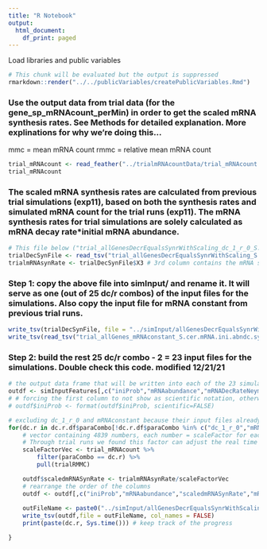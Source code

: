 ```yaml
---
title: "R Notebook"
output:
  html_document:
    df_print: paged
---
```


Load libraries and public variables
```r
# This chunk will be evaluated but the output is suppressed
rmarkdown::render("../../publicVariables/createPublicVariables.Rmd")
```

### Use the output data from trial data (for the gene_sp_mRNAcount_perMin) in order to get the scaled mRNA synthesis rates. See Methods for detailed explanation. More explinations for why we're doing this...
mmc = mean mRNA count
rmmc = relative mean mRNA count
```r
trial_mRNAcount <- read_feather("../trialmRNAcountData/trial_mRNAcount.feather")
trial_mRNAcount
```


### The scaled mRNA synthesis rates are calculated from previous trial simulations (exp11), based on both the synthesis rates and simulated mRNA count for the trial runs (exp11). The mRNA synthesis rates for trial simulations are solely calculated as mRNA decay rate*initial mRNA abundance.
```r
# This file below ("trial_allGenesDecrEqualsSynrWithScaling_dc_1_r_0_S.cer.mRNA.ini.abndc.syn.dec.tsv") was copied from "exp0/utilities/prepFiles/exp11_allGenesDecrEqualsSynrWithScaling_S.cer.mRNA.abndc.ini.syn.dec". We will use the mRNA synthesis rates contained in it as a baseline to adjust the scaled mRNA synthesis rates for different dc/r combos. This will generate an additional 24-1=23 input files that contain the mRNA synthesis/degradation rates for the simulations. 
trialDecSynFile <- read_tsv("trial_allGenesDecrEqualsSynrWithScaling_S.cer.mRNA.ini.abndc.syn.dec.tsv", col_names = FALSE)
trialmRNAsynRate <- trialDecSynFile$X3 # 3rd column contains the mRNA synthesis rates
```

### Step 1: copy the above file into simInput/ and rename it. It will serve as one (out of 25 dc/r combos) of the input files for the simulations. Also copy the input file for mRNA constant from previous trial runs.
```r
write_tsv(trialDecSynFile, file = "../simInput/allGenesDecrEqualsSynrWithScaling_dc_1_r_0_S.cer.mRNA.ini.abndc.syn.dec.tsv", col_names = FALSE)
write_tsv(read_tsv("trial_allGenes_mRNAconstant_S.cer.mRNA.ini.abndc.syn.dec.tsv"), file = "../simInput/allGenes_mRNAconstant_S.cer.mRNA.ini.abndc.syn.dec.tsv")
```

### Step 2: build the rest 25 dc/r combo - 2 = 23 input files for the simulations. Double check this code. modified 12/21/21
```r
# the output data frame that will be written into each of the 23 simulation input files, one more column containing the scaled mRNA synthesis rates will be added below
outdf <- simInputFeatures[,c("iniProb","mRNAabundance","mRNADecRateNeymotin_sec")] 
# # forcing the first column to not show as scientific notation, otherwise making it difficult to compare with the input files from previous experiments
# outdf$iniProb <- format(outdf$iniProb, scientific=FALSE) 

# excluding dc_1_r_0 and mRNAconstant because their input files already exist
for(dc.r in dc.r.df$paraCombo[!dc.r.df$paraCombo %in% c("dc_1_r_0","mRNAconstant")]){  
    # vector containing 4839 numbers, each number = scaleFactor for each gene
    # Through trial runs we found this factor can adjust the real time mRNA counts for mRNA varying to largely equal to mRNA constant
    scaleFactorVec <- trial_mRNAcount %>% 
        filter(paraCombo == dc.r) %>% 
        pull(trialRMMC)

    outdf$scaledmRNASynRate <- trialmRNAsynRate/scaleFactorVec
    # rearrange the order of the columns
    outdf <- outdf[,c("iniProb","mRNAabundance","scaledmRNASynRate","mRNADecRateNeymotin_sec")] 
    
    outFileName <- paste0("../simInput/allGenesDecrEqualsSynrWithScaling_",dc.r,"_S.cer.mRNA.ini.abndc.syn.dec.tsv")
    write_tsv(outdf,file = outFileName, col_names = FALSE)
    print(paste(dc.r, Sys.time())) # keep track of the progress

}
```
